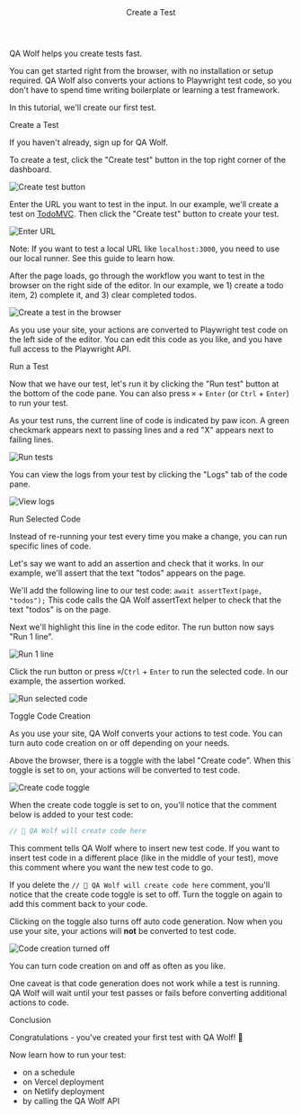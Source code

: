 

<Layout>

<Header>Create a Test</Header>

<StartTutorial />

QA Wolf helps you create tests fast.

You can get started right from the browser, with no installation or setup required. QA Wolf also converts your actions to <ExternalLink href="https://playwright.dev/docs/core-concepts">Playwright</ExternalLink> test code, so you don't have to spend time writing boilerplate or learning a test framework.

In this tutorial, we'll create our first test.

<SubHeader>Create a Test</SubHeader>

If you haven't already, <ExternalLink href="https://www.qawolf.com/sign-up">sign up for QA Wolf</ExternalLink>.

To create a test, click the "Create test" button in the top right corner of the dashboard.

<Image
  alt="Create test button"
  height={349}
  src="/docs/create-a-test/create-test-button.png"
  width={1600}
/>

Enter the URL you want to test in the input. In our example, we'll create a test on <a href='http://todomvc.com/examples/react' target="_blank">TodoMVC</a>. Then click the "Create test" button to create your test.

<Image
  alt="Enter URL"
  height={759}
  src="/docs/create-a-test/enter-url.png"
  width={1600}
/>

Note: If you want to test a local URL like `localhost:3000`, you need to use our local runner. See <Link href="/docs/use-localhost">this guide</Link> to learn how.

After the page loads, go through the workflow you want to test in the browser on the right side of the editor. In our example, we 1) create a todo item, 2) complete it, and 3) clear completed todos.

<Image
  alt="Create a test in the browser"
  height={799}
  src="/docs/create-a-test/created-test.png"
  width={1600}
/>

As you use your site, your actions are converted to <ExternalLink href="https://playwright.dev/docs/core-concepts">Playwright</ExternalLink> test code on the left side of the editor. You can edit this code as you like, and you have full access to the <ExternalLink href="https://playwright.dev/docs/api/class-playwright" target="_blank">Playwright API</ExternalLink>.

<SubHeader>Run a Test</SubHeader>

Now that we have our test, let's run it by clicking the "Run test" button at the bottom of the code pane. You can also press `⌘` + `Enter` (or `Ctrl` + `Enter`) to run your test.

As your test runs, the current line of code is indicated by paw icon. A green checkmark appears next to passing lines and a red "X" appears next to failing lines.

<Image
  alt="Run tests"
  height={799}
  src="/docs/create-a-test/run-test.png"
  width={1600}
/>

You can view the logs from your test by clicking the "Logs" tab of the code pane.

<Image
  alt="View logs"
  height={801}
  src="/docs/create-a-test/view-logs.png"
  width={1600}
/>

<SubHeader>Run Selected Code</SubHeader>

Instead of re-running your test every time you make a change, you can run specific lines of code.

Let's say we want to add an assertion and check that it works. In our example, we'll assert that the text "todos" appears on the page.

We'll add the following line to our test code: `await assertText(page, "todos");` This code calls the QA Wolf <Link href="/docs/assert-text">assertText</Link> helper to check that the text "todos" is on the page.

Next we'll highlight this line in the code editor. The run button now says "Run 1 line".

<Image
  alt="Run 1 line"
  height={797}
  src="/docs/create-a-test/run-1-line.png"
  width={1600}
/>

Click the run button or press `⌘`/`Ctrl` + `Enter` to run the selected code. In our example, the assertion worked.

<Image
  alt="Run selected code"
  height={362}
  src="/docs/create-a-test/run-selected-code.png"
  width={480}
/>

<SubHeader>Toggle Code Creation</SubHeader>

As you use your site, QA Wolf converts your actions to test code. You can turn auto code creation on or off depending on your needs.

Above the browser, there is a toggle with the label "Create code". When this toggle is set to on, your actions will be converted to test code.

<Image
  alt="Create code toggle"
  height={794}
  src="/docs/create-a-test/create-code-toggle.png"
  width={1600}
/>

When the create code toggle is set to on, you'll notice that the comment below is added to your test code:

```js
// 🐺 QA Wolf will create code here
```

This comment tells QA Wolf where to insert new test code. If you want to insert test code in a different place (like in the middle of your test), move this comment where you want the new test code to go.

If you delete the `// 🐺 QA Wolf will create code here` comment, you'll notice that the create code toggle is set to off. Turn the toggle on again to add this comment back to your code.

Clicking on the toggle also turns off auto code generation. Now when you use your site, your actions will **not** be converted to test code.

<Image
  alt="Code creation turned off"
  height={797}
  src="/docs/create-a-test/create-code-off.png"
  width={1600}
/>

You can turn code creation on and off as often as you like.

One caveat is that code generation does not work while a test is running. QA Wolf will wait until your test passes or fails before converting additional actions to code.

<SubHeader>Conclusion</SubHeader>

Congratulations - you've created your first test with QA Wolf! 🎉

Now learn how to run your test:

- <Link href="/docs/run-tests-on-a-schedule">on a schedule</Link>
- <Link href="/docs/run-tests-on-vercel-deployment">on Vercel deployment</Link>
- <Link href="/docs/run-tests-on-netlify-deployment">
    on Netlify deployment
  </Link>
- <Link href="/docs/run-tests-with-api">by calling the QA Wolf API</Link>

</Layout>
